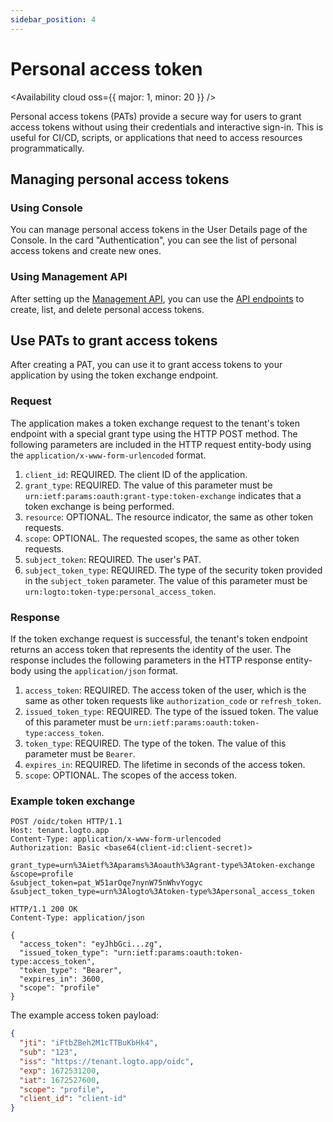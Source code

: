 ```yaml
---
sidebar_position: 4
---
```



<head>
  <link rel="canonical" href="https://docs.logto.io/user-management/personal-access-token/" />
</head>

# Personal access token

<Availability cloud oss={{ major: 1, minor: 20 }} />

Personal access tokens (PATs) provide a secure way for users to grant access tokens without using their credentials and interactive sign-in. This is useful for CI/CD, scripts, or applications that need to access resources programmatically.

## Managing personal access tokens

### Using Console

You can manage personal access tokens in the User Details page of the Console. In the card "Authentication", you can see the list of personal access tokens and create new ones.

### Using Management API

After setting up the [Management API](../interact-with-management-api/README.md), you can use the [API endpoints](https://openapi.logto.io/operation/operation-listuserpersonalaccesstokens) to create, list, and delete personal access tokens.

## Use PATs to grant access tokens

After creating a PAT, you can use it to grant access tokens to your application by using the token exchange endpoint.

### Request

The application makes a token exchange request to the tenant's token endpoint with a special grant type using the HTTP POST method. The following parameters are included in the HTTP request entity-body using the `application/x-www-form-urlencoded` format.

1. `client_id`: REQUIRED. The client ID of the application.
2. `grant_type`: REQUIRED. The value of this parameter must be `urn:ietf:params:oauth:grant-type:token-exchange` indicates that a token exchange is being performed.
3. `resource`: OPTIONAL. The resource indicator, the same as other token requests.
4. `scope`: OPTIONAL. The requested scopes, the same as other token requests.
5. `subject_token`: REQUIRED. The user's PAT.
6. `subject_token_type`: REQUIRED. The type of the security token provided in the `subject_token` parameter. The value of this parameter must be `urn:logto:token-type:personal_access_token`.

### Response

If the token exchange request is successful, the tenant's token endpoint returns an access token that represents the identity of the user. The response includes the following parameters in the HTTP response entity-body using the `application/json` format.

1. `access_token`: REQUIRED. The access token of the user, which is the same as other token requests like `authorization_code` or `refresh_token`.
2. `issued_token_type`: REQUIRED. The type of the issued token. The value of this parameter must be `urn:ietf:params:oauth:token-type:access_token`.
3. `token_type`: REQUIRED. The type of the token. The value of this parameter must be `Bearer`.
4. `expires_in`: REQUIRED. The lifetime in seconds of the access token.
5. `scope`: OPTIONAL. The scopes of the access token.

### Example token exchange

```http
POST /oidc/token HTTP/1.1
Host: tenant.logto.app
Content-Type: application/x-www-form-urlencoded
Authorization: Basic <base64(client-id:client-secret)>

grant_type=urn%3Aietf%3Aparams%3Aoauth%3Agrant-type%3Atoken-exchange
&scope=profile
&subject_token=pat_W51arOqe7nynW75nWhvYogyc
&subject_token_type=urn%3Alogto%3Atoken-type%3Apersonal_access_token
```

```http
HTTP/1.1 200 OK
Content-Type: application/json

{
  "access_token": "eyJhbGci...zg",
  "issued_token_type": "urn:ietf:params:oauth:token-type:access_token",
  "token_type": "Bearer",
  "expires_in": 3600,
  "scope": "profile"
}
```

The example access token payload:

```json
{
  "jti": "iFtbZBeh2M1cTTBuKbHk4",
  "sub": "123",
  "iss": "https://tenant.logto.app/oidc",
  "exp": 1672531200,
  "iat": 1672527600,
  "scope": "profile",
  "client_id": "client-id"
}
```
